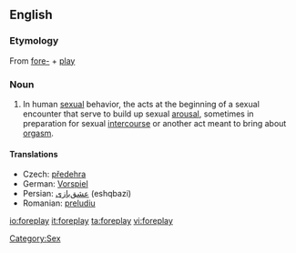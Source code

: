 ==English==

===Etymology===
{{wikipedia}}
From [[fore-]] + [[play]]

===Noun===
{{en-noun|-}}

# In human [[sexual]] behavior, the acts at the beginning of a sexual encounter that serve to build up sexual [[arousal]], sometimes in preparation for sexual [[intercourse]] or another act meant to bring about [[orgasm]].

====Translations====
* Czech: [[předehra]] {{n}}
* German: [[Vorspiel]] {{n}}
* Persian: [[عشق‌بازی]] (eshqbazi) {{n}}
* Romanian: [[preludiu]] {{n}}

[[Category:Sex]]
[[io:foreplay]]
[[it:foreplay]]
[[ta:foreplay]]
[[vi:foreplay]]